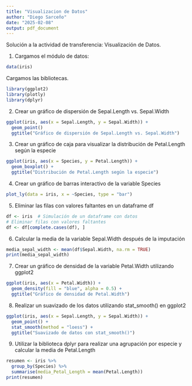 ```yaml
---
title: "Visualizacion de Datos"
author: "Diego Sarceño"
date: "2025-02-08"
output: pdf_document
---
```


Solución a la actividad de transferencia: Visualización de Datos.

1. Cargamos el módulo de datos:
```r
data(iris)
```

Cargamos las bibliotecas.
```r
library(ggplot2)
library(plotly)
library(dplyr)
```



2. Crear un gráfico de dispersión de Sepal.Length vs. Sepal.Width

```r
ggplot(iris, aes(x = Sepal.Length, y = Sepal.Width)) + 
  geom_point()
  ggtitle("Gráfico de dispersión de Sepal.Length vs. Sepal.Width")
```


3. Crear un gráfico de caja para visualizar la distribución de Petal.Length según la especie

```r
ggplot(iris, aes(x = Species, y = Petal.Length)) +
  geom_boxplot() +
  ggtitle("Distribución de Petal.Length según la especie")
```

4. Crear un gráfico de barras interactivo de la variable Species

```r
plot_ly(data = iris, x = ~Species, type = "bar")
```


5. Eliminar las filas con valores faltantes en un dataframe df

```r
df <- iris  # Simulación de un dataframe con datos
# Eliminar filas con valores faltantes
df <- df[complete.cases(df), ]
```


6. Calcular la media de la variable Sepal.Width después de la imputación

```r
media_sepal_width <- mean(df$Sepal.Width, na.rm = TRUE)
print(media_sepal_width)
```

7. Crear un gráfico de densidad de la variable Petal.Width utilizando ggplot2

```r
ggplot(iris, aes(x = Petal.Width)) +
  geom_density(fill = "blue", alpha = 0.5) +
  ggtitle("Gráfico de densidad de Petal.Width")
```

8. Realizar un suavizado de los datos utilizando stat_smooth() en ggplot2

```r
ggplot(iris, aes(x = Sepal.Length, y = Sepal.Width)) +
  geom_point() +
  stat_smooth(method = "loess") +
  ggtitle("Suavizado de datos con stat_smooth()")
```

9. Utilizar la biblioteca dplyr para realizar una agrupación por especie y calcular la media de Petal.Length

```r
resumen <- iris %>%
  group_by(Species) %>%
  summarise(media_Petal_Length = mean(Petal.Length))
print(resumen)
```

























